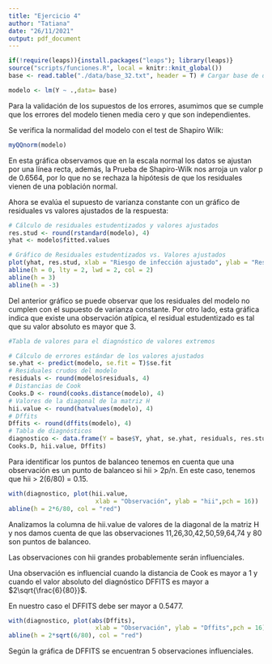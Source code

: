```yaml
---
title: "Ejercicio 4"
author: "Tatiana"
date: "26/11/2021"
output: pdf_document
---
```



\section{Ejercicio 4}


```r
if(!require(leaps)){install.packages("leaps"); library(leaps)}
source("scripts/funciones.R", local = knitr::knit_global())
base <- read.table("./data/base_32.txt", header = T) # Cargar base de datos
```

```r

modelo <- lm(Y ~ .,data= base)
```

Para la validación de los supuestos de los errores, asumimos que se cumple que los errores del modelo tienen media cero y que son independientes.

\subsection{Normalidad}

Se verifica la normalidad del modelo con el test de Shapiro Wilk:

```r
myQQnorm(modelo)
```


En esta gráfica observamos que en la escala normal los datos se ajustan por una línea recta, además, la Prueba de Shapiro-Wilk nos arroja un valor p de 0.6564, por lo que no se rechaza la hipótesis de que los residuales vienen de una población normal.


\subsection{Varianza constante y valores atípicos}

Ahora se evalúa el supuesto de varianza constante con  un gráfico de residuales vs valores ajustados de la respuesta:

```r
# Cálculo de residuales estudentizados y valores ajustados
res.stud <- round(rstandard(modelo), 4)
yhat <- modelo$fitted.values
```


```r
# Gráfico de Residuales estudentizados vs. Valores ajustados
plot(yhat, res.stud, xlab = "Riesgo de infección ajustado", ylab = "Residuales estudentizados",  ylim = c(-3.5, 3.5), pch = 16)
abline(h = 0, lty = 2, lwd = 2, col = 2)
abline(h = 3)
abline(h = -3)
```








Del anterior gráfico se puede observar que los residuales del modelo no cumplen con el supuesto de varianza constante.
Por otro lado, esta gráfica indica que existe una observación atípica, el residual estudentizado es tal que su valor absoluto es mayor que 3.


\subsection{Tabla de valores para el diagnóstico de valores extremos}

```r
#Tabla de valores para el diagnóstico de valores extremos

# Cálculo de errores estándar de los valores ajustados
se.yhat <- predict(modelo, se.fit = T)$se.fit
# Residuales crudos del modelo
residuals <- round(modelo$residuals, 4)
# Distancias de Cook
Cooks.D <- round(cooks.distance(modelo), 4)
# Valores de la diagonal de la matriz H
hii.value <- round(hatvalues(modelo), 4)
# Dffits
Dffits <- round(dffits(modelo), 4)
# Tabla de diagnósticos
diagnostico <- data.frame(Y = base$Y, yhat, se.yhat, residuals, res.stud,
Cooks.D, hii.value, Dffits)

```

\newpage
\subsection{Análisis de balanceo}

Para identificar los puntos de balanceo tenemos en cuenta que una observación es un punto de balanceo si hii > 2p/n.
En este caso, tenemos que hii > 2(6/80) = 0.15.

```r
with(diagnostico, plot(hii.value,
                        xlab = "Observación", ylab = "hii",pch = 16))
abline(h = 2*6/80, col = "red")
```




Analizamos la columna de hii.value de valores de la diagonal de la matriz H y nos damos cuenta de que las observaciones 11,26,30,42,50,59,64,74 y 80 son puntos de balanceo.


Las observaciones con hii grandes probablemente serán influenciales.


\newpage

\subsection{Análisis de influencia}

Una observación es influencial cuando la distancia de Cook es mayor a 1 y cuando el valor absoluto del diagnóstico DFFITS es mayor a $2\sqrt{\frac{6}{80}}$.

En nuestro caso el DFFITS debe ser mayor a 0.5477.


```r
with(diagnostico, plot(abs(Dffits),
                        xlab = "Observación", ylab = "Dffits",pch = 16))
abline(h = 2*sqrt(6/80), col = "red")
```

Según la gráfica de DFFITS se encuentran 5 observaciones influenciales.
